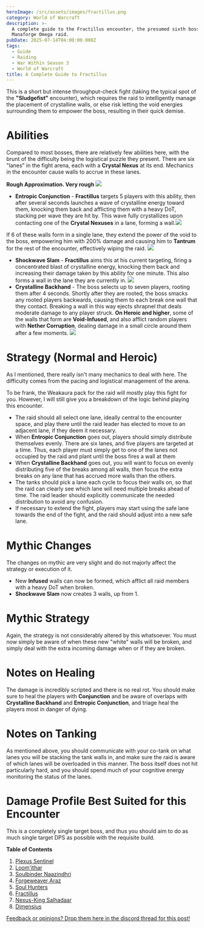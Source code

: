 ```yaml
---
heroImage: /src/assets/images/fractillus.png
category: World of Warcraft
description: >-
  A complete guide to the Fractillus encounter, the presumed sixth boss of the
  Manaforge Omega raid.
pubDate: 2025-07-14T04:00:00.000Z
tags:
  - Guide
  - Raiding
  - War Within Season 3
  - World of Warcraft
title: A Complete Guide to Fractillus
---
```


This is a short but intense throughput-check fight (taking the typical spot of the **"Sludgefist"** encounter), which requires the raid to intelligently manage the placement of crystalline walls, or else risk letting the void energies surrounding them to empower the boss, resulting in their quick demise.

# Abilities

Compared to most bosses, there are relatively few abilities here, with the brunt of the difficulty being the logistical puzzle they present. There are six "lanes" in the fight arena, each with a **Crystal Nexus** at its end. Mechanics in the encounter cause walls to accrue in these lanes. 

**Rough Approximation. Very rough** <img src="https://s3.us-east-1.amazonaws.com/cdn.shawnzhome.com/shawnzhome/images/WWS3/fractillus/fractilluslanes.png"/>

* **Entropic Conjunction** - **Fractillus** targets 5 players with this ability, then after several seconds launches a wave of crystalline energy toward them, knocking them back and afflicting them with a heavy DoT, stacking per wave they are hit by.  This wave fully crystallizes upon contacting one of the **Crystal Nexuses** in a lane, forming a wall.<img src="https://s3.us-east-1.amazonaws.com/cdn.shawnzhome.com/shawnzhome/videos/MO/fractillus/entropiconjunction.webp" />

If 6 of these walls form in a single lane, they extend the power of the void to the boss, empowering him with 200% damage and causing him to **Tantrum** for the rest of the encounter, effectively wiping the raid. <img src="https://s3.us-east-1.amazonaws.com/cdn.shawnzhome.com/shawnzhome/images/WWS3/fractillus/fractilluswipe.png"/>

* **Shockwave Slam** - **Fractillus** aims this at his current targeting, firing a concentrated blast of crystalline energy, knocking them back and increasing their damage taken by this ability for one minute. This also forms a wall in the lane they are currently in. <img src="https://s3.us-east-1.amazonaws.com/cdn.shawnzhome.com/shawnzhome/videos/MO/fractillus/shockwaveslam.webp" />
* **Crystalline Backhand** - The boss selects up to seven players, rooting them after 4 seconds. Shortly after they are rooted, the boss smacks any rooted players  backwards, causing them to each break one wall that they contact. Breaking a wall in this way ejects shrapnel that deals moderate damage to any player struck.  **On Heroic and higher**, some of the walls that form are **Void-Infused**, and also afflict random players with **Nether Corruption**, dealing damage in a small circle around them after a few moments. <img src="https://s3.us-east-1.amazonaws.com/cdn.shawnzhome.com/shawnzhome/videos/MO/fractillus/crystallinebackhand.webp" />

# Strategy (Normal and Heroic)

As I mentioned, there really isn't many mechanics to deal with here. The difficulty comes from the pacing and logistical management of the arena.

To be frank, the Weakaura pack for the raid will mostly play this fight for you. However, I will still give you a breakdown of the logic behind playing this encounter.

* The raid should all select one lane, ideally central to the encounter space, and play there until the raid leader has elected to move to an adjacent lane, if they deem it necessary.
* When **Entropic Conjunction** goes out, players should simply distribute themselves evenly. There are six lanes, and five players are targeted at a time. Thus, each player must simply get to one of the lanes not occupied by the raid and plant until the boss fires a wall at them
* When **Crystalline Backhand** goes out, you will want to focus on evenly distributing five of the breaks among all walls, then focus the extra breaks on any lane that has accrued more walls than the others.
* The tanks should pick a lane each cycle to focus their walls on, so that the raid can clearly see which lane will need multiple breaks ahead of time. The raid leader should explicitly communicate the needed distribution to avoid any confusion.
* If necessary to extend the fight, players may start using the safe lane towards the end of the fight, and the raid should adjust into a new safe lane.

# Mythic Changes

The changes on mythic are very slight and do not majorly affect the strategy or execution of it.

* New **Infused** walls can now be formed, which afflict all raid members with a heavy DoT when broken.
* **Shockwave Slam** now creates 3 walls, up from 1.

# Mythic Strategy

Again, the strategy is not considerably altered by this whatsoever. You must now simply be aware of when these new "white" walls will be broken, and simply deal with the extra incoming damage when or if they are broken.

# Notes on Healing

The damage is incredibly scripted and there is no real rot. You should make sure to heal the players with **Conjunction** and be aware of overlaps with **Crystalline Backhand** and **Entropic Conjunction**, and triage heal the players most in danger of dying.  

# Notes on Tanking

As mentioned above, you should communicate with your co-tank on what lanes you will be stacking the tank walls in, and make sure the raid is aware of which lanes will be overloaded in this manner. The boss itself does not hit particularly hard, and you should spend much of your cognitive energy monitoring the status of the lanes.

# Damage Profile Best Suited for this Encounter

This is a completely single target boss, and thus you should aim to do as much single target DPS as possible with the requisite build.

**Table of Contents**

1. <a href="https://www.shawnzhome.com/post/a-complete-guide-to-the-plexus-sentinel/">Plexus Sentinel</a>
2. <a href="https://www.shawnzhome.com/post/a-complete-guide-to-loomithar/">Loom'ithar</a>
3. <a href="https://www.shawnzhome.com/post/a-complete-guide-to-soulbinder-naazindhri/">Soulbinder Naazindhri</a>
4. <a href="https://www.shawnzhome.com/post/a-complete-guide-to-forgeweaver-araz/">Forgeweaver Araz</a>
5. <a href="https://www.shawnzhome.com/post/a-complete-guide-to-the-soul-hunters/">Soul Hunters</a>
6. <a href="https://www.shawnzhome.com/post/a-complete-guide-to-fractillus/">Fractillus</a>
7. <a href="https://www.shawnzhome.com/post/a-complete-guide-to-the-nexus-king-salhadaar/">Nexus-King Salhadaar</a>
8. <a href="https://www.shawnzhome.com/post/a-complete-guide-to-dimensius/">Dimensius</a>

<a href="https://discord.com/channels/1353297912754602097/1394425259234693221">Feedback or opinions? Drop them here in the discord thread for this post!</a>